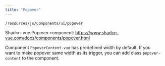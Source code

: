 ```yaml
---
title: "Popover"
---
```


`/resources/js/Components/ui/popover`

Shadcn-vue Popover component: https://www.shadcn-vue.com/docs/components/popover.html

Component `PopoverContent.vue` has predefined width by default. If you want to make popover same width as its trigger, you can add class `popover-content` to the component.
